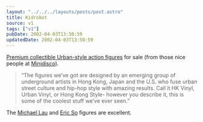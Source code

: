 ```yaml
---
layout: "../../../layouts/posts/post.astro"
title: Kidrobot
source: v1
tags: ["v1"]
pubDate: 2002-04-03T13:50:59
updatedDate: 2002-04-03T13:50:59
---
```


[Premium collectible Urban-style action figures][1] for sale (from those nice people at [Minidisco][2]).

> &#8220;The figures we&#8217;ve got are designed by an emerging group of underground artists in Hong Kong, Japan and the U.S. who fuse urban street culture and hip-hop style with amazing results. Call it HK Vinyl, Urban Vinyl, or Hong Kong Style- however you describe it, this is some of the coolest stuff we&#8217;ve ever seen.&#8221;

The [Michael Lau][3] and [Eric So][4] figures are excellent.

[1]: http://www.kidrobot.com/
[2]: http://www.minidisco.com/
[3]: http://www.kidrobot.com/michaellau.html
[4]: http://www.kidrobot.com/ericso.html
